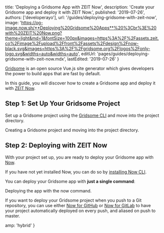 
  title: 'Deploying a Gridsome App with ZEIT Now',
  description: 'Create your Gridsome app and deploy it with ZEIT Now.',
  published: '2019-07-26',
  authors: ['developerayo'],
  url: '/guides/deploying-gridsome-with-zeit-now',
  image:
    'https://og-image.now.sh/**Deploying%20Gridsome%20Apps**%20%3Cbr%3E%20with%20ZEIT%20Now.png?theme=light&md=1&fontSize=100px&images=https%3A%2F%2Fassets.zeit.co%2Fimage%2Fupload%2Ffront%2Fassets%2Fdesign%2Fnow-black.svg&images=https%3A%2F%2Fgridsome.org%2Flogos%2Fonly-logo.svg&widths=auto&widths=auto',
  editUrl: 'pages/guides/deploying-gridsome-with-zeit-now.mdx',
  lastEdited: '2019-07-26'
}

[Gridsome](https://gridsome.org/) is an open source Vue.js site generator which gives developers the power to build apps that are fast by default.

In this guide, you will discover how to create a Gridsome app and deploy it with [ZEIT Now](/now).

## Step 1: Set Up Your Gridsome Project

Set up a Gridsome project using the [Gridsome CLI](https://gridsome.org/docs/gridsome-cli/#gridsome-cli) and move into the project directory.




<Snippet dark text="gridsome create gridsome-project && cd gridsome-project" />
<Caption>Creating a Gridsome project and moving into the project directory.</Caption>




## Step 2: Deploying with ZEIT Now

With your project set up, you are ready to deploy your Gridsome app with [Now](/now).

If you have not yet installed Now, you can do so by [installing Now CLI](/download).

You can deploy your Gridsome app with **just a single command**:

<Snippet dark text="now" />

<Caption>
  Deploying the app with the <InlineCode>now</InlineCode> command.
</Caption>

If you want to deploy your Gridsome project when you push to a Git repository, you can use either [Now for GitHub](/docs/v2/integrations/now-for-github/) or [Now for GitLab](/docs/v2/integrations/now-for-gitlab/) to have your project automatically deployed on every push, and aliased on push to master.



  amp: 'hybrid'
}
